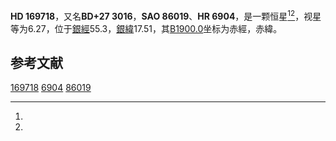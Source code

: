 {{Starbox begin
| name = HD 169718
}}
{{Starbox observe
| epoch = [[J2000.0|J2000.0]]
| constell = {{星座名待查}}<ref name=SIMBAD>{{cite web
 | url=http://simbad.u-strasbg.fr/simbad/sim-id?Ident=HR+6904
 | title=Pulsating variable Star
 | publisher=Centre de Données astronomiques de Strasbourg
 | work=SIMBAD
 | accessdate=2012-07-13
 | archive-date=2016-03-17
 | archive-url=https://web.archive.org/web/20160317105956/http://simbad.u-strasbg.fr/simbad/sim-id?Ident=HR+6904
 | dead-url=no
 }}</ref><ref name=DATA>{{cite web
 | url=http://vizier.u-strasbg.fr/viz-bin/VizieR-5?-out.add=.&-source=5050&-corr=PK=HR&-out.max=9999&HR=6904
 | title=VizieR Detailed Page
 | accessdate=2012-07-13
 | archive-date=2016-03-04
 | archive-url=https://web.archive.org/web/20160304232106/http://vizier.u-strasbg.fr/viz-bin/VizieR-5?-out.add=.&-source=5050&-corr=PK=HR&-out.max=9999&HR=6904
 | dead-url=no
 }}</ref>
| 星官 = 
| ra = {{RA|18|24|58.5}}<ref name=SIMBAD /><ref name=DATA />
| dec = {{DEC|+27|23|43}}<ref name=SIMBAD /><ref name=DATA />
| appmag_v = 6.27<ref name=SIMBAD /><ref name=DATA />
}}
{{Starbox character
| class = A0V+A4V<ref name=SIMBAD /><ref name=DATA />
| b-v = 0.05<ref name=SIMBAD /><ref name=DATA />
| u-b = 0.02<ref name=SIMBAD /><ref name=DATA />
| r-i = <ref name=SIMBAD /><ref name=DATA />
| variable = 
}}
{{Starbox astrometry
| radial_v = 0.02
| prop_mo_ra = -29
| parallax = 0.004
| p_error =
}}
{{Starbox catalog
| names =BD+27 3016，[[SAO星表|SAO]] 86019，[[HD星表|HD]] 169718，[[HR星表|HR]] 6904}}
{{Starbox reference |Simbad=HR+6904}}
{{Starbox end}}

'''HD 169718'''，又名'''BD+27 3016'''，'''SAO 86019'''、'''HR 6904'''，是一颗恒星<ref name=SIMBAD /><ref name=DATA />，视星等为6.27，位于[[銀道座標系|銀經]]55.3，[[銀道座標系|銀緯]]17.51，其[[B1900.0|B1900.0]]坐标为赤經{{RA|18|20|59.8}}，赤緯{{DEC|+27|17.51|22}}。

== 参考文献 ==
{{reflist}}

{{star-stub}}

[[Category:HD和HDE天體|169718]]
[[Category:HR天體|6904]]
[[Category:SAO天體|86019]]